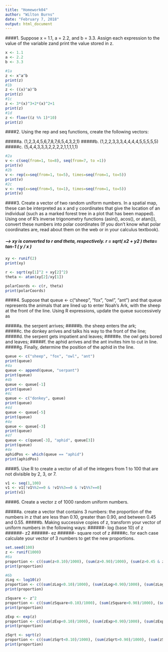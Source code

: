 ```yaml
---
title: "Homework04"
author: "Wilton Burns"
date: "February 7, 2018"
output: html_document
---
```


####1. Suppose x = 1.1, a = 2.2, and b = 3.3. Assign each expression to the value of the variable zand print the value stored in z.

```r
x <- 1.1
a <- 2.2
b <- 3.3

#1a
z <- x^a^b
print(z)
#1b
z <- ((x)^a)^b
print(z)
#1c
z <- 3*(x)^3+2*(x)^2+1
print(z)
#1d
z <- floor((z %% 1)*10)
print(z)

```

####2. Using the rep and seq functions, create the following vectors:

#####a. (1,2,3,4,5,6,7,8,7,6,5,4,3,2,1)
#####b. (1,2,2,3,3,3,4,4,4,4,5,5,5,5,5)
#####c. (5,4,4,3,3,3,2,2,2,2,1,1,1,1,1)

```r
#2a
v <- c(seq(from=1, to=8), seq(from=7, to =1))
print(v)
#2b
v <- rep(x=seq(from=1, to=5), times=seq(from=1, to=5))
print(v)
#2c
v <- rep(x=seq(from=5, to=1), times=seq(from=1, to=5))
print(v)
```

####3. Create a vector of two random uniform numbers. In a spatial map, these can be interpreted as x and y coordinates that give the location of an individual (such as a marked forest tree in a plot that has been mapped). Using one of R’s inverse trigonometry functions (asin(), acos(), or atan()), convert these numbers into polar coordinates (If you don’t know what polar coordinates are, read about them on the web or in your calculus textbook).

##### --> xy is converted to r and theta, respectively. r = sqrt( x2 + y2 ) theta= tan-1 ( y / x )

```r
xy <- runif(2)
print(xy)

r <- sqrt(xy[1]^2 + xy[2]^2)
theta <- atan(xy[2]/xy[1])

polarCoords <- c(r, theta)
print(polarCoords)

```

####4. Suppose that queue <- c("sheep", "fox", "owl", "ant") and that queue represents the animals that are lined up to enter Noah’s Ark, with the sheep at the front of the line. Using R expressions, update the queue successively as

#####a. the serpent arrives;
#####b. the sheep enters the ark;
#####c. the donkey arrives and talks his way to the front of the line;
#####d. the serpent gets impatient and leaves;
#####e. the owl gets bored and leaves;
#####f. the aphid arrives and the ant invites him to cut in line.
#####g. Finally, determine the position of the aphid in the line.

```r
queue <- c("sheep", "fox", "owl", "ant")
print(queue)
#4a
queue <- append(queue, "serpant")
print(queue)
#4b
queue <- queue[-1]
print(queue)
#4c 
queue <- c("donkey", queue)
print(queue)
#4d
queue <- queue[-5]
print(queue)
#4e
queue <- queue[-3]
print(queue)
#4f
queue <- c(queue[-3], "aphid", queue[3])
print(queue)
#4e
aphidPos <- which(queue == "aphid")
print(aphidPos)
```

####5. Use R to create a vector of all of the integers from 1 to 100 that are not divisible by 2, 3, or 7.

```r
v1 <- seq(1,100)
v1 <- v1[!v1%%2==0 & !v1%%3==0 & !v1%%7==0]
print(v1)
```

####6. Create a vector z of 1000 random uniform numbers.

#####a. create a vector that contains 3 numbers: the proportion of the numbers in z that are less than 0.10, greater than 0.90, and between 0.45 and 0.55.
#####b. Making successive copies of z, transform your vector of uniform numbers in the following ways:
######- log (base 10) of z
######- z2
######- ez
######- square root of z
#####c. for each case calculate your vector of 3 numbers to get the new proportions.

```r
set.seed(100)  
z <- runif(1000)
#6a
proportion <- c((sum(z<0.10)/1000), (sum(z>0.90)/1000), (sum(z>0.45 & z<0.55)/1000))
print(proportion)

#6b 
zLog <- log10(z)
proportion <- c((sum(zLog<0.10)/1000), (sum(zLog>0.90)/1000), (sum(zLog>0.45 & z<0.55)/1000))
print(proportion)

zSquare <- z^2
proportion <- c((sum(zSquare<0.10)/1000), (sum(zSquare>0.90)/1000), (sum(zSquare>0.45 & z<0.55)/1000))
print(proportion)

zExp <- exp(z)
proportion <- c((sum(zExp<0.10)/1000), (sum(zExp>0.90)/1000), (sum(zExp>0.45 & z<0.55)/1000))
print(proportion)

zSqrt <- sqrt(z)
proportion <- c((sum(zSqrt<0.10)/1000), (sum(zSqrt>0.90)/1000), (sum(zSqrt>0.45 & z<0.55)/1000))
print(proportion)

```



